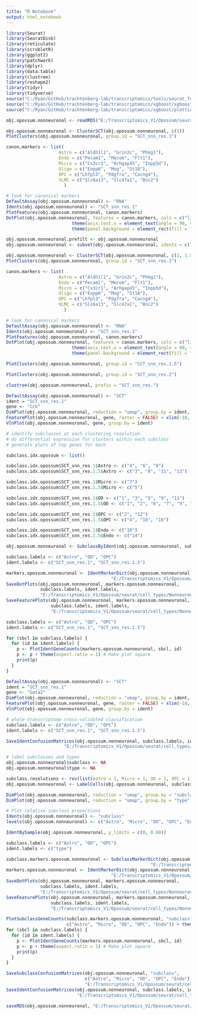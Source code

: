 ```yaml
---
title: "R Notebook"
output: html_notebook
---
```


```r

library(Seurat)
library(SeuratDisk)
library(reticulate)
library(scrubletR)
library(ggplot2)
library(patchwork)
library(dplyr)
library(data.table)
library(clustree)
library(reshape2)
library(tidyr)
library(tidyverse)
source("C:/Ryan/GitHub/trachtenberg-lab/transcriptomics/tools/seurat_functions.R")
source("C:/Ryan/GitHub/trachtenberg-lab/transcriptomics/xgboost/xgboost_train.R")
source("C:/Ryan/GitHub/trachtenberg-lab/transcriptomics/xgboost/plottingFxns.R")

obj.opossum.nonneuronal <- readRDS("E:/Transcriptomics_V1/Opossum/seurat/opossum_v1_nonneuronal.rds")

```


```r

obj.opossum.nonneuronal <- ClusterSCT(obj.opossum.nonneuronal, c(1))
PlotClusters(obj.opossum.nonneuronal, group.id = "SCT_snn_res.1")

```


```r

canon.markers <- list(
                    Astro = c("Aldh1l1", "Grin2c", "Phkg1"), 
                    Endo = c("Pecam1", "Mecom", "Flt1"), 
                    Micro = c("Cx3cr1", "Arhgap45", "Inpp5d"), 
                    Oligo = c("Enpp6", "Mog", "St18"), 
                    OPC = c("Lhfpl3", "Pdgfra", "Cacng4"),
                    VLMC = c("Slc6a13", "Slc47a1", "Bnc2")
                      )

# look for canonical markers
DefaultAssay(obj.opossum.nonneuronal) <- "RNA"
Idents(obj.opossum.nonneuronal) <- "SCT_snn_res.1"
PlotFeatures(obj.opossum.nonneuronal, canon.markers)
DotPlot(obj.opossum.nonneuronal, features = canon.markers, cols = c("lightgrey", "red"), scale = FALSE) + 
                         theme(axis.text.x = element_text(angle = 90, vjust = 0.25)) + 
                         theme(panel.background = element_rect(fill = "white", color = NA), plot.background = element_rect(fill = "white", color = NA)) + NoLegend()

```


```r

obj.opossum.nonneuronal.prefilt <- obj.opossum.nonneuronal
obj.opossum.nonneuronal <- subset(obj.opossum.nonneuronal, idents = c(7, 10, 11, 14, 16), invert = TRUE)

```


```r

obj.opossum.nonneuronal <- ClusterSCT(obj.opossum.nonneuronal, c(1, 1.5, 2))
PlotClusters(obj.opossum.nonneuronal, group.id = "SCT_snn_res.1")

canon.markers <- list(
                    Astro = c("Aldh1l1", "Grin2c", "Phkg1"), 
                    Endo = c("Pecam1", "Mecom", "Flt1"), 
                    Micro = c("Cx3cr1", "Arhgap45", "Inpp5d"), 
                    Oligo = c("Enpp6", "Mog", "St18"), 
                    OPC = c("Lhfpl3", "Pdgfra", "Cacng4"),
                    VLMC = c("Slc6a13", "Slc47a1", "Bnc2")
                      )

# look for canonical markers
DefaultAssay(obj.opossum.nonneuronal) <- "RNA"
Idents(obj.opossum.nonneuronal) <- "SCT_snn_res.1"
PlotFeatures(obj.opossum.nonneuronal, canon.markers)
DotPlot(obj.opossum.nonneuronal, features = canon.markers, cols = c("lightgrey", "red"), scale = FALSE) + 
                         theme(axis.text.x = element_text(angle = 90, vjust = 0.25)) + 
                         theme(panel.background = element_rect(fill = "white", color = NA), plot.background = element_rect(fill = "white", color = NA)) + NoLegend()

```


```r

PlotClusters(obj.opossum.nonneuronal, group.id = "SCT_snn_res.1.5")

```


```r

PlotClusters(obj.opossum.nonneuronal, group.id = "SCT_snn_res.2")

```


```r

clustree(obj.opossum.nonneuronal, prefix = "SCT_snn_res.")

```


```r

DefaultAssay(obj.opossum.nonneuronal) <- "SCT"
ident = "SCT_snn_res.1"
gene <- "Cck"
DimPlot(obj.opossum.nonneuronal, reduction = "umap", group.by = ident, label = TRUE, raster = FALSE) + NoLegend() + xlim(-18, 18) + ylim(-18, 18) + coord_equal()
FeaturePlot(obj.opossum.nonneuronal, gene, raster = FALSE) + xlim(-18, 18) + ylim(-18, 18) + coord_equal()
VlnPlot(obj.opossum.nonneuronal, gene, group.by = ident)

```


```r

# identify subclasses at each clustering resolution
# do differential expression for clusters within each subclass
# generate plots of top genes for each

subclass.idx.opossum <- list()

subclass.idx.opossum$SCT_snn_res.1$Astro <- c("4", "6", "8")
subclass.idx.opossum$SCT_snn_res.1.5$Astro <- c("3", "8", "11", "13")

subclass.idx.opossum$SCT_snn_res.1$Micro <- c("7")
subclass.idx.opossum$SCT_snn_res.1.5$Micro <- c("5")

subclass.idx.opossum$SCT_snn_res.1$OD <- c("1", "3", "5", "9", "11")
subclass.idx.opossum$SCT_snn_res.1.5$OD <- c("1", "2", "6", "7", "9", "12", "15")

subclass.idx.opossum$SCT_snn_res.1$OPC <- c("2", "12")
subclass.idx.opossum$SCT_snn_res.1.5$OPC <- c("4", "10", "16")

subclass.idx.opossum$SCT_snn_res.1$Endo <- c("10")
subclass.idx.opossum$SCT_snn_res.1.5$Endo <- c("14")

obj.opossum.nonneuronal <- SubclassByIdent(obj.opossum.nonneuronal, subclass.idx.opossum)

```


```r

subclass.labels <- c("Astro", "OD", "OPC")
ident.labels <- c("SCT_snn_res.1", "SCT_snn_res.1.5")

markers.opossum.nonneuronal <- IdentMarkerDict(obj.opossum.nonneuronal, subclass.labels, ident.labels,
                                        "E:/Transcriptomics_V1/Opossum/seurat/marker_genes/Nonneuronal/markerdict_clusters.rds")
SaveDotPlots(obj.opossum.nonneuronal, markers.opossum.nonneuronal,
             subclass.labels, ident.labels,
             "E:/Transcriptomics_V1/Opossum/seurat/cell_types/Nonneuronal/", "ENSMODG")
SaveFeaturePlots(obj.opossum.nonneuronal, markers.opossum.nonneuronal,
                 subclass.labels, ident.labels,
                 "E:/Transcriptomics_V1/Opossum/seurat/cell_types/Nonneuronal/")

```


```r

subclass.labels <- c("Astro", "OD", "OPC")
ident.labels <- c("SCT_snn_res.1", "SCT_snn_res.1.5")

for (sbcl in subclass.labels) {
  for (id in ident.labels) {
    p <- PlotIdentGeneCounts(markers.opossum.nonneuronal, sbcl, id)
    p <- p + theme(aspect.ratio = 1) # Make plot square
    print(p)
  }
}

```


```r

DefaultAssay(obj.opossum.nonneuronal) <- "SCT"
ident = "SCT_snn_res.1"
gene <- "Gata2"
DimPlot(obj.opossum.nonneuronal, reduction = "umap", group.by = ident, label = TRUE, raster = FALSE) + NoLegend() + xlim(-18, 18) + ylim(-18, 18) + coord_equal()
FeaturePlot(obj.opossum.nonneuronal, gene, raster = FALSE) + xlim(-18, 18) + ylim(-18, 18) + coord_equal()
VlnPlot(obj.opossum.nonneuronal, gene, group.by = ident)

```


```r

# whole-transcriptome cross-validated classification
subclass.labels <- c("Astro", "OD", "OPC")
ident.labels <- c("SCT_snn_res.1", "SCT_snn_res.1.5")

SaveIdentConfusionMatrices(obj.opossum.nonneuronal, subclass.labels, ident.labels, 
                      "E:/Transcriptomics_V1/Opossum/seurat/cell_types/Nonneuronal/")

```


```r

# label subclasses and types
obj.opossum.nonneuronal$subclass <- NA
obj.opossum.nonneuronal$type <- NA

subclass.resolutions <- rev(list(Astro = 1, Micro = 1, OD = 1, OPC = 1, Endo = 1))
obj.opossum.nonneuronal <- LabelCells(obj.opossum.nonneuronal, subclass.resolutions)

```


```r

DimPlot(obj.opossum.nonneuronal, reduction = "umap", group.by = "subclass", label = TRUE, raster = FALSE) + NoLegend() + xlim(-18, 18) + ylim(-18, 18) + coord_equal()
DimPlot(obj.opossum.nonneuronal, reduction = "umap", group.by = "type", label = TRUE, raster = FALSE) + NoLegend() + xlim(-18, 18) + ylim(-18, 18) + coord_equal()

```


```r

# Plot relative subclass proportions
Idents(obj.opossum.nonneuronal) <- "subclass"
levels(obj.opossum.nonneuronal) <- c("Astro", "Micro", "OD", "OPC", "Endo")

IdentBySample(obj.opossum.nonneuronal, y_limits = c(0, 0.60))

```


```r

subclass.labels <- c("Astro", "OD", "OPC")
ident.labels <- c("type")

subclass.markers.opossum.nonneuronal <- SubclassMarkerDict(obj.opossum.nonneuronal, "subclass",
                                                       "E:/Transcriptomics_V1/Opossum/seurat/marker_genes/Nonneuronal/markerdict_subclass.rds")
markers.opossum.nonneuronal <- IdentMarkerDict(obj.opossum.nonneuronal, subclass.labels, ident.labels,
                                        "E:/Transcriptomics_V1/Opossum/seurat/marker_genes/Nonneuronal/markerdict_types.rds")
SaveDotPlots(obj.opossum.nonneuronal, markers.opossum.nonneuronal,
             subclass.labels, ident.labels,
             "E:/Transcriptomics_V1/Opossum/seurat/cell_types/Nonneuronal/", "ENSMODG")
SaveFeaturePlots(obj.opossum.nonneuronal, markers.opossum.nonneuronal,
                 subclass.labels, ident.labels,
                 "E:/Transcriptomics_V1/Opossum/seurat/cell_types/Nonneuronal/")

PlotSubclassGeneCounts(subclass.markers.opossum.nonneuronal, "subclass", 
                       c("Astro", "Micro", "OD", "OPC", "Endo")) + theme(aspect.ratio = 1)
for (sbcl in subclass.labels) {
  for (id in ident.labels) {
    p <- PlotIdentGeneCounts(markers.opossum.nonneuronal, sbcl, id)
    p <- p + theme(aspect.ratio = 1) # Make plot square
    print(p)
  }
}

SaveSubclassConfusionMatrices(obj.opossum.nonneuronal, "subclass",
                              c("Astro", "Micro", "OD", "OPC", "Endo"),
                              "E:/Transcriptomics_V1/Opossum/seurat/cell_types/Nonneuronal/")
SaveIdentConfusionMatrices(obj.opossum.nonneuronal, subclass.labels, ident.labels,
                           "E:/Transcriptomics_V1/Opossum/seurat/cell_types/Nonneuronal/")

```


```r

saveRDS(obj.opossum.nonneuronal, "E:/Transcriptomics_V1/Opossum/seurat/opossum_v1_nonneuronal_processed.rds")

```

